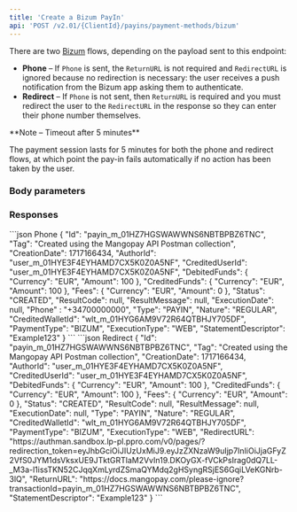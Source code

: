 ```yaml
---
title: 'Create a Bizum PayIn'  
api: 'POST /v2.01/{ClientId}/payins/payment-methods/bizum'  
---
```





There are two [Bizum](/guides/payment-methods/bizum) flows, depending on the payload sent to this endpoint: 
- **Phone** – If `Phone` is sent, the `ReturnURL` is not required and `RedirectURL` is ignored because no redirection is necessary: the user receives a push notification from the Bizum app asking them to authenticate.
- **Redirect** – If `Phone` is not sent, then `ReturnURL` is required and you must redirect the user to the `RedirectURL` in the response so they can enter their phone number themselves.

<Note>
**Note – Timeout after 5 minutes** 
  
The payment session lasts for 5 minutes for both the phone and redirect flows, at which point the pay-in fails automatically if no action has been taken by the user.  
</Note>

### Body parameters  

<Tag />  

<AuthorId />  

<DebitedFunds2 />  

<Fees1 />  

<CreditedWalletId />  

<StatementDescriptor />  

<ReturnURL6 />  

<Phone2 />  

<ProfilingAttemptReference />  

### Responses  

<Accordion title="200 - Created">  

<IdResponse />  

<TagResponse />  

<CreationDateResponse />  

<AuthorIdResponse />  

<DebitedFunds2Response />  

<CreditedFunds2Response />  

<Fees1Response />  

<Status2Response />  

<ResultCodeResponse />  

<ResultMessageResponse />  

<ExecutionDateResponse />  

<TypeResponse />  

<NatureResponse />  

<CreditedWalletIdResponse />  

<CreditedUserIdResponse />  

<PaymentType17Response />  

<ExecutionTypeResponse />  

<Phone2Response />

<ReturnURLResponse />  

<RedirectURLResponse />  

<StatementDescriptorResponse />

</Accordion>

<ResponseExample>  
```json Phone
{
    "Id": "payin_m_01HZ7HGSWAWWNS6NBTBPBZ6TNC",
    "Tag": "Created using the Mangopay API Postman collection",
    "CreationDate": 1717166434,
    "AuthorId": "user_m_01HYE3F4EYHAMD7CX5K0Z0A5NF",
    "CreditedUserId": "user_m_01HYE3F4EYHAMD7CX5K0Z0A5NF",
    "DebitedFunds": {
        "Currency": "EUR",
        "Amount": 100
    },
    "CreditedFunds": {
        "Currency": "EUR",
        "Amount": 100
    },
    "Fees": {
        "Currency": "EUR",
        "Amount": 0
    },
    "Status": "CREATED",
    "ResultCode": null,
    "ResultMessage": null,
    "ExecutionDate": null,
    "Phone" : "+34700000000",
    "Type": "PAYIN",
    "Nature": "REGULAR",
    "CreditedWalletId": "wlt_m_01HYG6AM9V72R64QTBHJY705DF",
    "PaymentType": "BIZUM",
    "ExecutionType": "WEB",
    "StatementDescriptor": "Example123"
}
```
```json Redirect
{
    "Id": "payin_m_01HZ7HGSWAWWNS6NBTBPBZ6TNC",
    "Tag": "Created using the Mangopay API Postman collection",
    "CreationDate": 1717166434,
    "AuthorId": "user_m_01HYE3F4EYHAMD7CX5K0Z0A5NF",
    "CreditedUserId": "user_m_01HYE3F4EYHAMD7CX5K0Z0A5NF",
    "DebitedFunds": {
        "Currency": "EUR",
        "Amount": 100
    },
    "CreditedFunds": {
        "Currency": "EUR",
        "Amount": 100
    },
    "Fees": {
        "Currency": "EUR",
        "Amount": 0
    },
    "Status": "CREATED",
    "ResultCode": null,
    "ResultMessage": null,
    "ExecutionDate": null,
    "Type": "PAYIN",
    "Nature": "REGULAR",
    "CreditedWalletId": "wlt_m_01HYG6AM9V72R64QTBHJY705DF",
    "PaymentType": "BIZUM",
    "ExecutionType": "WEB",
    "RedirectURL": "https://authman.sandbox.lp-pl.ppro.com/v0/pages/?redirection_token=eyJhbGciOiJIUzUxMiJ9.eyJzZXNzaW9uIjp7InIiOiJjaGFyZ2VfS0JYM1dsVksxUE9JTktGRTlaM2VvIn19.DKOyGX-fVCkPsIrag0dQ7LL-_M3a-l1issTKN52CJqqXmLyrdZSmaQYMdq2gHSyngRSjES6GqiLVeKGNrb-3lQ",
    "ReturnURL": "https://docs.mangopay.com/please-ignore?transactionId=payin_m_01HZ7HGSWAWWNS6NBTBPBZ6TNC",
    "StatementDescriptor": "Example123"
}
```
</ResponseExample>  

<RequestExample>  
<RestCreateBizumPayinPhone/>
<RestCreateBizumPayinRedirect/>
</RequestExample>